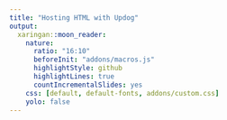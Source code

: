```yaml
---
title: "Hosting HTML with Updog"
output:
  xaringan::moon_reader:
    nature:
      ratio: "16:10"
      beforeInit: "addons/macros.js"
      highlightStyle: github
      highlightLines: true
      countIncrementalSlides: yes
    css: [default, default-fonts, addons/custom.css]
    yolo: false
---
```


